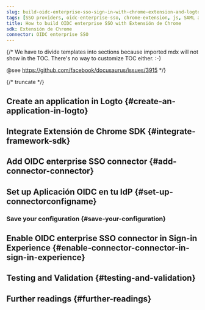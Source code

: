 ```yaml
---
slug: build-oidc-enterprise-sso-sign-in-with-chrome-extension-and-logto
tags: [SSO providers, oidc-enterprise-sso, chrome-extension, js, SAML authentication, enterprise login, SSO login]
title: How to build OIDC enterprise SSO with Extensión de Chrome
sdk: Extensión de Chrome
connector: OIDC enterprise SSO
---
```


{/*
  We have to divide templates into sections because imported mdx will not show in the TOC.
  There's no way to customize TOC either. :-)

  @see https://github.com/facebook/docusaurus/issues/3915
*/}




{/* truncate */}

<Intro connector={connector} sdk="Extensión de Chrome" link="https://developer.chrome.com/docs/extensions" />

## Create an application in Logto \{#create-an-application-in-logto}

<CreateApplication type="Aplicación de una sola página" framework="Extensión de Chrome" />

## Integrate Extensión de Chrome SDK \{#integrate-framework-sdk}

<IntegrateSdk />

## Add OIDC enterprise SSO connector \{#add-connector-connector}

<AddSsoConnector framework="Extensión de Chrome" />

## Set up Aplicación OIDC en tu IdP \{#set-up-connectorconfigname}

<ConnectorGuide />

### Save your configuration \{#save-your-configuration}

<SaveYourConfiguration connector={connector} />

## Enable OIDC enterprise SSO connector in Sign-in Experience \{#enable-connector-connector-in-sign-in-experience}

<EnableSsoConnector />

## Testing and Validation \{#testing-and-validation}

<TestingAndValidation connector={connector} sdk="Extensión de Chrome" />

## Further readings \{#further-readings}

<FurtherReadings />
